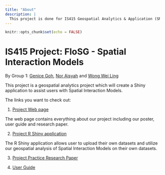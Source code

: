 ```yaml
---
title: "About"
description: |
  This project is done for IS415 Geospatial Analytics & Application (SMU-X), a module in Singapore Management University (SMU) with the guidance of Professor Kam Tin Seong.
---
```


```r
knitr::opts_chunk$set(echo = FALSE)
```

# IS415 Project: FloSG - Spatial Interaction Models
By Group 1: [Genice Goh](https://www.linkedin.com/in/genice-goh/), [Nor Aisyah](https://www.linkedin.com/in/nor-aisyah/) and [Wong Wei Ling](https://www.linkedin.com/in/wei-ling-wong-a84130131/)

This project is a geospatial analytics project which will create a Shiny application to assist users with Spatial Interaction Models.

The links you want to check out:

1. [Project Web page](https://flosg-is415.netlify.app/)

The web page contains everything about our project including our poster, user guide and research paper.

2. [Project R Shiny application](https://flosg-is415.shinyapps.io/flosg/)

The R Shiny application allows user to upload their own datasets and utilize our geospatial analysis of Spatial Interaction Models on their own datasets.

3. [Project Practice Research Paper](https://github.com/geniceee/IS415_G1T1_Project/blob/master/PracticeResearchPaper/PracticeResearchPaper.pdf)

4. [User Guide](https://flosg-is415.shinyapps.io/flosg/)